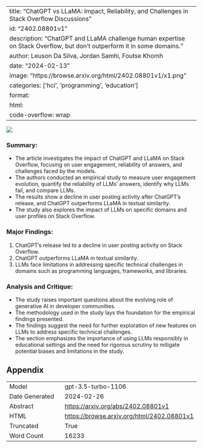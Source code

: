 
---
title: "ChatGPT vs LLaMA: Impact, Reliability, and Challenges in Stack Overflow Discussions"
id: "2402.08801v1"
description: "ChatGPT and LLaMA challenge human expertise on Stack Overflow, but don't outperform it in some domains."
author: Leuson Da Silva, Jordan Samhi, Foutse Khomh
date: "2024-02-13"
image: "https://browse.arxiv.org/html/2402.08801v1/x1.png"
categories: ['hci', 'programming', 'education']
format:
  html:
    code-overflow: wrap
---

![](https://browse.arxiv.org/html/2402.08801v1/x1.png)

### Summary:
- The article investigates the impact of ChatGPT and LLaMA on Stack Overflow, focusing on user engagement, reliability of answers, and challenges faced by the models. 
- The authors conducted an empirical study to measure user engagement evolution, quantify the reliability of LLMs' answers, identify why LLMs fail, and compare LLMs. 
- The results show a decline in user posting activity after ChatGPT's release, and ChatGPT outperforms LLaMA in textual similarity. 
- The study also explores the impact of LLMs on specific domains and user profiles on Stack Overflow.

### Major Findings:
1. ChatGPT's release led to a decline in user posting activity on Stack Overflow.
2. ChatGPT outperforms LLaMA in textual similarity.
3. LLMs face limitations in addressing specific technical challenges in domains such as programming languages, frameworks, and libraries.

### Analysis and Critique:
- The study raises important questions about the evolving role of generative AI in developer communities.
- The methodology used in the study lays the foundation for the empirical findings presented.
- The findings suggest the need for further exploration of new features on LLMs to address specific technical challenges.
- The section emphasizes the importance of using LLMs responsibly in educational settings and the need for rigorous scrutiny to mitigate potential biases and limitations in the study.

## Appendix

|          |          |
|----------|----------|
| Model     | gpt-3.5-turbo-1106       |
| Date Generated     | 2024-02-26       |
| Abstract | [https://arxiv.org/abs/2402.08801v1](https://arxiv.org/abs/2402.08801v1)        |
| HTML     | [https://browse.arxiv.org/html/2402.08801v1](https://browse.arxiv.org/html/2402.08801v1)       |
| Truncated       | True       |
| Word Count       | 16233       |